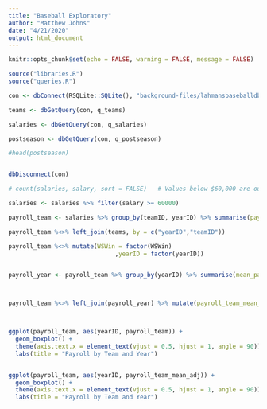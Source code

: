 ```yaml
---
title: "Baseball Exploratory"
author: "Matthew Johns"
date: "4/21/2020"
output: html_document
---
```


```r
knitr::opts_chunk$set(echo = FALSE, warning = FALSE, message = FALSE)
```

```r

source("libraries.R")
source("queries.R")

```

```r

con <- dbConnect(RSQLite::SQLite(), "background-files/lahmansbaseballdb.sqlite")

teams <- dbGetQuery(con, q_teams)

salaries <- dbGetQuery(con, q_salaries)

postseason <- dbGetQuery(con, q_postseason)

#head(postseason)


dbDisconnect(con)

```



```r

# count(salaries, salary, sort = FALSE)   # Values below $60,000 are outliers

salaries <- salaries %>% filter(salary >= 60000)

```


```r

payroll_team <- salaries %>% group_by(teamID, yearID) %>% summarise(payroll_team = sum(salary)/1000000)   # in millions

payroll_team %<>% left_join(teams, by = c("yearID","teamID"))

payroll_team %<>% mutate(WSWin = factor(WSWin)
                              ,yearID = factor(yearID))


payroll_year <- payroll_team %>% group_by(yearID) %>% summarise(mean_payroll_year = mean(payroll_team))



payroll_team %<>% left_join(payroll_year) %>% mutate(payroll_team_mean_adj = payroll_team / mean_payroll_year)



ggplot(payroll_team, aes(yearID, payroll_team)) + 
  geom_boxplot() + 
  theme(axis.text.x = element_text(vjust = 0.5, hjust = 1, angle = 90)) + 
  labs(title = "Payroll by Team and Year")


ggplot(payroll_team, aes(yearID, payroll_team_mean_adj)) + 
  geom_boxplot() + 
  theme(axis.text.x = element_text(vjust = 0.5, hjust = 1, angle = 90)) + 
  labs(title = "Payroll by Team and Year")


```




```r




```






















